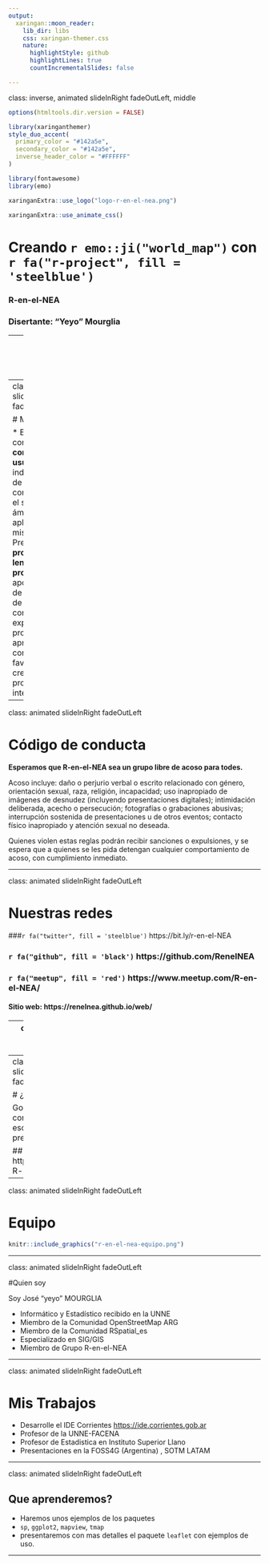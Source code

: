 ```yaml
---
output:
  xaringan::moon_reader:
    lib_dir: libs
    css: xaringan-themer.css
    nature:
      highlightStyle: github
      highlightLines: true
      countIncrementalSlides: false

---
```


class: inverse, animated slideInRight fadeOutLeft, middle

```r
options(htmltools.dir.version = FALSE)
```

```r
library(xaringanthemer)
style_duo_accent(
  primary_color = "#142a5e",
  secondary_color = "#142a5e",
  inverse_header_color = "#FFFFFF"
)
```

```r
library(fontawesome)
library(emo)
```

```r
xaringanExtra::use_logo("logo-r-en-el-nea.png")
```

```r
xaringanExtra::use_animate_css()
```

# Creando `r emo::ji("world_map")` con `r fa("r-project", fill = 'steelblue')`

### R-en-el-NEA

### Disertante: "Yeyo" Mourglia



---
class: center, animated slideInRight fadeOutLeft

# Bienvenidxs a `r fa("r-project", fill = 'steelblue')` en el NEA  

```r
knitr::include_graphics("mapas-con-R.png")
```


---
class: animated slideInRight fadeOutLeft


# Misión

* Este grupo surge con la misión de **conectar a les usuarios de R** independientemente de su grado de conocimiento sobre el software y el ámbito de aplicación del mismo. 
* Pretendemos **promover el uso del lenguaje de programación R**, apoyar el desarrollo de esta comunidad de usuaries para compartir experiencias, promover el aprendizaje continuo y favorecer la creación de proyectos interdisciplinarios. 
    

---

class: animated slideInRight fadeOutLeft

# Código de conducta

**Esperamos que R-en-el-NEA sea un grupo libre de acoso para todes.**

Acoso incluye: daño o perjurio verbal o escrito relacionado con género, orientación sexual, raza, religión, incapacidad; uso inapropiado de imágenes de desnudez (incluyendo presentaciones digitales); intimidación deliberada, acecho o persecución; fotografías o grabaciones abusivas; interrupción sostenida de presentaciones u de otros eventos; contacto físico inapropiado y atención sexual no deseada.

Quienes violen estas reglas podrán recibir sanciones o expulsiones, y se espera que a quienes se les pida detengan cualquier comportamiento de acoso, con cumplimiento inmediato.


---

class: animated slideInRight fadeOutLeft


# Nuestras redes

###`r fa("twitter", fill = 'steelblue')` https://bit.ly/r-en-el-NEA

### `r fa("github", fill = 'black')` https://github.com/RenelNEA 

### `r fa("meetup", fill = 'red')` https://www.meetup.com/R-en-el-NEA/

#### Sitio web: https://renelnea.github.io/web/ 


---
class: animated slideInRight fadeOutLeft

# Material de este Tutorial

## Repositorio `r fa("github", fill = 'black')`

### https://bit.ly/mapas-R-NEA

## Canal Youtube `r fa("youtube", fill = 'red')`

### https://bit.ly/R-nea-youtube 

  

---
class: animated slideInRight fadeOutLeft

# ¿Preguntas?

Google doc compartido para escribir tus preguntas 

## https://bit.ly/mapas-R-preguntas
---

class: animated slideInRight fadeOutLeft

# Equipo

```r
knitr::include_graphics("r-en-el-nea-equipo.png")
```

        
---

class: animated slideInRight fadeOutLeft

#Quien soy

Soy José "yeyo" MOURGLIA

- Informático y Estadístico recibido en la UNNE 
- Miembro de la Comunidad OpenStreetMap ARG
- Miembro de la Comunidad RSpatial_es
- Especializado en SIG/GIS
- Miembro de Grupo R-en-el-NEA


---

class: animated slideInRight fadeOutLeft

# Mis Trabajos

- Desarrolle el IDE Corrientes <https://ide.corrientes.gob.ar>
- Profesor de la UNNE-FACENA
- Profesor de Estadistica en Instituto Superior Llano
- Presentaciones en la FOSS4G (Argentina) , SOTM LATAM


---

class: animated slideInRight fadeOutLeft

## Que aprenderemos?

- Haremos unos ejemplos de los paquetes 
- `sp`, `ggplot2`, `mapview`, `tmap`
- presentaremos con mas detalles el paquete `leaflet`
  con ejemplos de uso.
  
---